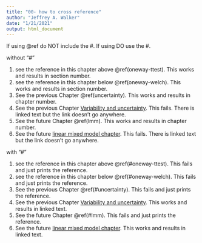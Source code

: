 ```yaml
---
title: "00- how to cross reference"
author: "Jeffrey A. Walker"
date: "1/21/2021"
output: html_document
---
```


If using \@ref do NOT include the #. If using []() DO use the #.

without "#"

1. see the reference in this chapter above \@ref(oneway-ttest). This works and results in section number.
2. see the reference in this chapter below \@ref(oneway-welch). This works and results in section number.
3. See the previous Chapter \@ref(uncertainty). This works and results in chapter number.
4. See the previous Chapter [Variability and uncertainty](uncertainty). This fails. There is linked text but the link doesn't go anywhere.
5. See the future Chapter \@ref(lmm). This works and results in chapter number.
6. See the future [linear mixed model chapter](lmm). This fails. There is linked text but the link doesn't go anywhere.

with "#"

1. see the reference in this chapter above \@ref(#oneway-ttest). This fails and just prints the reference.
2. see the reference in this chapter below \@ref(#oneway-welch). This fails and just prints the reference.
3. See the previous Chapter \@ref(#uncertainty). This fails and just prints the reference.
4. See the previous Chapter [Variability and uncertainty](#uncertainty). This works and results in linked text.
5. See the future Chapter \@ref(#lmm). This fails and just prints the reference.
6. See the future [linear mixed model chapter](#lmm). This works and results in linked text.

